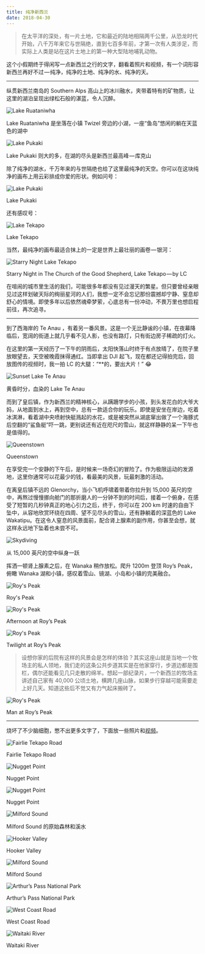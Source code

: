```yaml
---
title: 纯净新西兰
date: 2018-04-30
---
```


> 在太平洋的深处，有一片土地，它和最近的陆地相隔两千公里，从恐龙时代开始，八千万年来它与世隔绝，直到七百多年前，才第一次有人类涉足，而实际上人类是站在这片土地上的第一种大型陆地哺乳动物。

这个小假期终于得闲写一点新西兰之行的文字，翻看着照片和视频，有一个词形容新西兰再好不过 — 纯净，纯净的土地、纯净的水、纯净的天。

<hr class="divider" />

纵贯新西兰南岛的 Southern Alps 高山上的冰川融水，夹带着特有的矿物质，让这里的湖泊呈现出绿松石般的湛蓝，令人沉醉。

![Lake Ruataniwha](../assets/pure-new-zealand/lake-ruataniwha.jpg)

<p className="figure-caption">Lake Ruataniwha 是坐落在小镇 Twizel 旁边的小湖，一座“鱼岛”悠闲的躺在天蓝色的湖中</p>

![Lake Pukaki](../assets/pure-new-zealand/lake-pukaki.jpg)

<p className="figure-caption">Lake Pukaki 则大的多，在湖的尽头是新西兰最高峰 — 库克山</p>

除了纯净的湖水，千万年来的与世隔绝也给了这里最纯净的天空。你可以在这块纯净的画布上用云彩排成你爱的形状。例如问号：

![Lake Pukaki](../assets/pure-new-zealand/lake-pukaki-2.jpg)

<p className="figure-caption">Lake Pukaki</p>

还有感叹号：

![Lake Tekapo](../assets/pure-new-zealand/lake-tekapo.jpg)

<p className="figure-caption">Lake Tekapo</p>

当然，最纯净的画布最适合抹上的一定是世界上最壮丽的画卷 — 银河：

![Starry Night Lake Tekapo](../assets/pure-new-zealand/starry-night-lake-tekapo.jpg)

<p className="figure-caption">Starry Night in The Church of the Good Shepherd, Lake Tekapo — by LC</p>

在喧闹的城市里生活的我们，可能很多年都没有见过漫天的繁星。但只要曾经亲眼见过这样划破天际的绚丽星河的人们，我想一定不会忘记那份震撼却宁静、窒息却舒心的情境。即使多年以后依然魂牵梦萦，心底总有一份冲动，不畏万里也想启程前往，再次追寻。

<hr class="divider" />

到了西海岸的 Te Anau ，有着另一番风景。这是一个无比静谧的小镇，在夜幕降临后，宽阔的街道上就几乎看不见人影，也没有路灯，只有街边房子稀疏的灯火。

在这里的第一天经历了一下午的阴雨后，太阳快落山时终于有点放晴了，在院子里放眼望去，天空被晚霞抹得通红。当即拿出 DJI 起飞，现在都还记得拍完后，回放图传的视频时，我一拍 LC 的大腿：“**的，要出大片！” 😂

![Sunset Lake Te Anau](../assets/pure-new-zealand/sunset-lake-te-anau.jpg)

<p className="figure-caption">黄昏时分，血染的 Lake Te Anau</p>

而到了皇后镇，作为新西兰的精神核心，从蹒跚学步的小孩，到头发花白的大爷大妈，从地面到水上，再到空中，总有一款适合你的玩乐。即使是安坐在岸边，吃着冰淇淋，看着湖中央喷射快艇溅起的水花，或是被突然从湖底窜出做了一个海豚式后空翻的“鲨鱼艇”吓一跳，更别说还有近在咫尺的雪山，就这样静静的呆一下午也是值得的。

![Queenstown](../assets/pure-new-zealand/queenstown.jpg)

<p className="figure-caption">Queenstown</p>

在享受完一个安静的下午后，是时候来一场奇幻的冒险了。作为极限运动的发源地，这里你通常可以花最少的钱，看最美的风景，玩最刺激的活动。

在离皇后镇不远的 Glenorchy，当小飞机呼啸着带着你拉升到 15,000 英尺的空中，再熬过慢慢挪向舱门的那折磨人的一分钟不到的时间后，接着一个俯身，在感受了短暂的几秒钟真正的地心引力之后，终于，你可以在 200 km 时速的自由下坠中，从容地欣赏环绕在四周、望不见尽头的雪山，还有静躺着的深蓝色的 Lake Wakatipu。在这令人窒息的风景面前，配合肾上腺素的副作用，你甚至会想，就这样永远地下坠着也未尝不可。

![Skydiving](../assets/pure-new-zealand/skydiving.jpg)

<p className="figure-caption">从 15,000 英尺的空中纵身一跃</p>

挥洒一顿肾上腺素之后，在 Wanaka 稍作放松。爬升 1200m 登顶 Roy’s Peak，俯瞰 Wanaka 湖和小镇，感叹着雪山、镜湖、小岛和小镇的完美融合。

![Roy's Peak](../assets/pure-new-zealand/roys-peak.jpg)

<p className="figure-caption">Roy's Peak</p>

![Roy's Peak](../assets/pure-new-zealand/afternoon-roys-peak.jpg)

<p className="figure-caption">Afternoon at Roy’s Peak</p>

![Roy's Peak](../assets/pure-new-zealand/twilight-roys-peak.jpg)

<p className="figure-caption">Twilight at Roy’s Peak</p>

> 设想你家的后院有这样的风景会是怎样的体验？其实这座山就是当地一个牧场主的私人领地，我们走的这条公共步道其实是在他家穿行，步道边都是围栏，偶尔还能看见几只走散的绵羊。想起一部纪录片，一个新西兰的牧场主讲述自己家有 40,000 公顷土地，横跨几座山脉，如果步行穿越可能需要走上好几天。知道这些后不觉又有力气起床搬砖了。

![Roy's Peak](../assets/pure-new-zealand/roys-peak-2.jpg)

<p className="figure-caption">Man at Roy’s Peak</p>

<hr class="divider" />

烧坏了不少脑细胞，憋不出更多文字了，下面放一些照片和[视频](https://www.skypixel.com/videos/dedf9b4f-da5a-4a04-9490-12d09d8211e5)。

![Fairlie Tekapo Road](../assets/pure-new-zealand/fairlie-tekapo-road.jpg)

<p className="figure-caption">Fairlie Tekapo Road</p>

![Nugget Point](../assets/pure-new-zealand/nugget-point.jpg)

<p className="figure-caption">Nugget Point</p>

![Nugget Point](../assets/pure-new-zealand/nugget-point-2.jpg)

<p className="figure-caption">Nugget Point</p>

![Milford Sound](../assets/pure-new-zealand/milford-sound.jpg)

<p className="figure-caption">Milford Sound 的原始森林和溪水</p>

![Hooker Valley](../assets/pure-new-zealand/hooker-valley.jpg)

<p className="figure-caption">Hooker Valley</p>

![Milford Sound](../assets/pure-new-zealand/milford-sound-2.jpg)

<p className="figure-caption">Milford Sound</p>

![Arthur’s Pass National Park](../assets/pure-new-zealand/arthurs-path.jpg)

<p className="figure-caption">Arthur’s Pass National Park</p>

![West Coast Road](../assets/pure-new-zealand/west-coast-road.jpg)

<p className="figure-caption">West Coast Road</p>

![Waitaki River](../assets/pure-new-zealand/waitaki-river.jpg)

<p className="figure-caption">Waitaki River</p>

